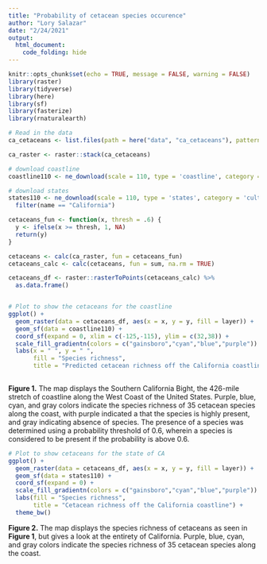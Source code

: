 ```yaml
---
title: "Probability of cetacean species occurence"
author: "Lory Salazar"
date: "2/24/2021"
output: 
  html_document:
    code_folding: hide
---
```


```r
knitr::opts_chunk$set(echo = TRUE, message = FALSE, warning = FALSE)
library(raster)
library(tidyverse)
library(here)
library(sf)
library(fasterize)
library(rnaturalearth)
```

```r
# Read in the data
ca_cetaceans <- list.files(path = here("data", "ca_cetaceans"), pattern = "*.tif", full.names = TRUE)

ca_raster <- raster::stack(ca_cetaceans)
```



```r
# download coastline
coastline110 <- ne_download(scale = 110, type = 'coastline', category = 'physical', returnclass = "sf")

# download states
states110 <- ne_download(scale = 110, type = 'states', category = 'cultural', returnclass = "sf") %>% 
  filter(name == "California")
```



```r
cetaceans_fun <- function(x, thresh = .6) {
  y <- ifelse(x >= thresh, 1, NA)
  return(y)
}

cetaceans <- calc(ca_raster, fun = cetaceans_fun)
cetaceans_calc <- calc(cetaceans, fun = sum, na.rm = TRUE)

cetaceans_df <- raster::rasterToPoints(cetaceans_calc) %>%
  as.data.frame()


# Plot to show the cetaceans for the coastline
ggplot() +
  geom_raster(data = cetaceans_df, aes(x = x, y = y, fill = layer)) +
  geom_sf(data = coastline110) +
  coord_sf(expand = 0, xlim = c(-125,-115), ylim = c(32,38)) +
  scale_fill_gradientn(colors = c("gainsboro","cyan","blue","purple")) +
  labs(x = " ", y = " ",
       fill = "Species richness",
       title = "Predicted cetacean richness off the California coastline")
  
```

**Figure 1.** The map displays the Southern California Bight, the 426-mile stretch of coastline along the West Coast of the United States. Purple, blue, cyan, and gray colors indicate the species richness of 35 cetacean species along the coast, with purple indicated a that the species is highly present, and gray indicating absence of species. The presence of a species was determined using a probability threshold of 0.6, wherein a species is considered to be present if the probability is above 0.6.


```r
# Plot to show cetaceans for the state of CA
ggplot() +
  geom_raster(data = cetaceans_df, aes(x = x, y = y, fill = layer)) +
  geom_sf(data = states110) +
  coord_sf(expand = 0) +
  scale_fill_gradientn(colors = c("gainsboro","cyan","blue","purple")) +
  labs(fill = "Species richness",
       title = "Cetacean richness off the California coastline") +
  theme_bw()
```

**Figure 2.** The map displays the species richness of cetaceans as seen in **Figure 1**, but gives a look at the entirety of  California. Purple, blue, cyan, and gray colors indicate the species richness of 35 cetacean species along the coast. 
